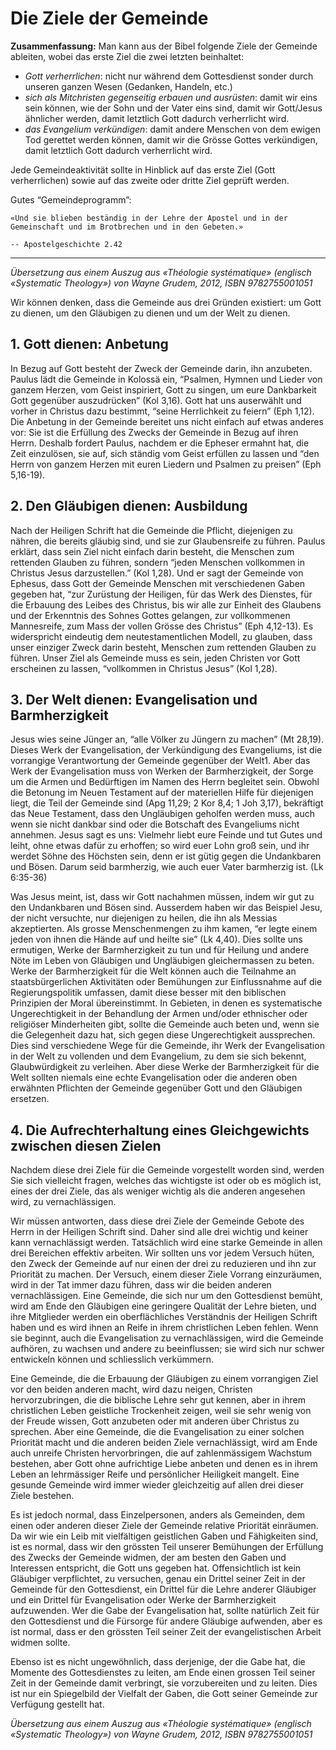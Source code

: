 # Die Ziele der Gemeinde  {#die-ziele-der-gemeinde}

**Zusammenfassung:** Man kann aus der Bibel folgende Ziele der Gemeinde ableiten, wobei das erste Ziel die zwei letzten beinhaltet:

- *Gott verherrlichen*: nicht nur während dem Gottesdienst sonder durch unseren ganzen Wesen (Gedanken, Handeln, etc.)
- *sich als Mitchristen gegenseitig erbauen und ausrüsten*: damit wir eins sein können, wie der Sohn und der Vater eins sind, damit wir Gott/Jesus ähnlicher werden, damit letztlich  Gott dadurch verherrlicht wird.
- *das Evangelium verkündigen*: damit andere Menschen von dem ewigen Tod gerettet werden können, damit wir die Grösse Gottes verkündigen, damit letztlich  Gott dadurch verherrlicht wird.

Jede Gemeindeaktivität sollte in Hinblick auf das erste Ziel (Gott verherrlichen) sowie auf das zweite oder dritte Ziel geprüft werden. 

Gutes "Gemeindeprogramm":

```block
«Und sie blieben beständig in der Lehre der Apostel und in der Gemeinschaft und im Brotbrechen und in den Gebeten.» 

-- Apostelgeschichte 2.42
```

***

*Übersetzung aus einem Auszug aus «Théologie systématique» (englisch «Systematic Theology») von Wayne Grudem, 2012, ISBN  9782755001051*

Wir können denken, dass die Gemeinde aus drei Gründen existiert: um Gott zu dienen, um den Gläubigen zu dienen und um der Welt zu dienen.

## 1. Gott dienen: Anbetung

In Bezug auf Gott besteht der Zweck der Gemeinde darin, ihn anzubeten. Paulus lädt die Gemeinde in Kolossä ein, "Psalmen, Hymnen und Lieder von ganzem Herzen, vom Geist inspiriert, Gott zu singen, um eure Dankbarkeit Gott gegenüber auszudrücken" (Kol 3,16). Gott hat uns auserwählt und vorher in Christus dazu bestimmt, "seine Herrlichkeit zu feiern" (Eph 1,12). Die Anbetung in der Gemeinde bereitet uns nicht einfach auf etwas anderes vor: Sie ist die Erfüllung des Zwecks der Gemeinde in Bezug auf ihren Herrn. Deshalb fordert Paulus, nachdem er die Epheser ermahnt hat, die Zeit einzulösen, sie auf, sich ständig vom Geist erfüllen zu lassen und "den Herrn von ganzem Herzen mit euren Liedern und Psalmen zu preisen" (Eph 5,16-19).

## 2. Den Gläubigen dienen: Ausbildung

Nach der Heiligen Schrift hat die Gemeinde die Pflicht, diejenigen zu nähren, die bereits gläubig sind, und sie zur Glaubensreife zu führen. Paulus erklärt, dass sein Ziel nicht einfach darin besteht, die Menschen zum rettenden Glauben zu führen, sondern "jeden Menschen vollkommen in Christus Jesus darzustellen." (Kol 1,28). Und er sagt der Gemeinde von Ephesus, dass Gott der Gemeinde Menschen mit verschiedenen Gaben gegeben hat, "zur Zurüstung der Heiligen, für das Werk des Dienstes, für die Erbauung des Leibes des Christus, bis wir alle zur Einheit des Glaubens und der Erkenntnis des Sohnes Gottes gelangen, zur vollkommenen Mannesreife, zum Mass der vollen Grösse des Christus" (Eph 4,12-13). Es widerspricht eindeutig dem neutestamentlichen Modell, zu glauben, dass unser einziger Zweck darin besteht, Menschen zum rettenden Glauben zu führen. Unser Ziel als Gemeinde muss es sein, jeden Christen vor Gott erscheinen zu lassen, "vollkommen in Christus Jesus" (Kol 1,28).

## 3. Der Welt dienen: Evangelisation und Barmherzigkeit

Jesus wies seine Jünger an, "alle Völker zu Jüngern zu machen" (Mt 28,19). Dieses Werk der Evangelisation, der Verkündigung des Evangeliums, ist die vorrangige Verantwortung der Gemeinde gegenüber der Welt1. Aber das Werk der Evangelisation muss von Werken der Barmherzigkeit, der Sorge um die Armen und Bedürftigen im Namen des Herrn begleitet sein. Obwohl die Betonung im Neuen Testament auf der materiellen Hilfe für diejenigen liegt, die Teil der Gemeinde sind (Apg 11,29; 2 Kor 8,4; 1 Joh 3,17), bekräftigt das Neue Testament, dass den Ungläubigen geholfen werden muss, auch wenn sie nicht dankbar sind oder die Botschaft des Evangeliums nicht annehmen. Jesus sagt es uns:
Vielmehr liebt eure Feinde und tut Gutes und leiht, ohne etwas dafür zu erhoffen; so wird euer Lohn groß sein, und ihr werdet Söhne des Höchsten sein, denn er ist gütig gegen die Undankbaren und Bösen. Darum seid barmherzig, wie auch euer Vater barmherzig ist. (Lk 6:35-36)

Was Jesus meint, ist, dass wir Gott nachahmen müssen, indem wir gut zu den Undankbaren und Bösen sind. Ausserdem haben wir das Beispiel Jesu, der nicht versuchte, nur diejenigen zu heilen, die ihn als Messias akzeptierten. Als grosse Menschenmengen zu ihm kamen, "er legte einem jeden von ihnen die Hände auf und heilte sie" (Lk 4,40). Dies sollte uns ermutigen, Werke der Barmherzigkeit zu tun und für Heilung und andere Nöte im Leben von Gläubigen und Ungläubigen gleichermassen zu beten. Werke der Barmherzigkeit für die Welt können auch die Teilnahme an staatsbürgerlichen Aktivitäten oder Bemühungen zur Einflussnahme auf die Regierungspolitik umfassen, damit diese besser mit den biblischen Prinzipien der Moral übereinstimmt. In Gebieten, in denen es systematische Ungerechtigkeit in der Behandlung der Armen und/oder ethnischer oder religiöser Minderheiten gibt, sollte die Gemeinde auch beten und, wenn sie die Gelegenheit dazu hat, sich gegen diese Ungerechtigkeit aussprechen. Dies sind verschiedene Wege für die Gemeinde, ihr Werk der Evangelisation in der Welt zu vollenden und dem Evangelium, zu dem sie sich bekennt, Glaubwürdigkeit zu verleihen. Aber diese Werke der Barmherzigkeit für die Welt sollten niemals eine echte Evangelisation oder die anderen oben erwähnten Pflichten der Gemeinde gegenüber Gott und den Gläubigen ersetzen.

## 4. Die Aufrechterhaltung eines Gleichgewichts zwischen diesen Zielen

Nachdem diese drei Ziele für die Gemeinde vorgestellt worden sind, werden Sie sich vielleicht fragen, welches das wichtigste ist oder ob es möglich ist, eines der drei Ziele, das als weniger wichtig als die anderen angesehen wird, zu vernachlässigen.

Wir müssen antworten, dass diese drei Ziele der Gemeinde Gebote des Herrn in der Heiligen Schrift sind. Daher sind alle drei wichtig und keiner kann vernachlässigt werden. Tatsächlich wird eine starke Gemeinde in allen drei Bereichen effektiv arbeiten. Wir sollten uns vor jedem Versuch hüten, den Zweck der Gemeinde auf nur einen der drei zu reduzieren und ihn zur Priorität zu machen. Der Versuch, einem dieser Ziele Vorrang einzuräumen, wird in der Tat immer dazu führen, dass wir die beiden anderen vernachlässigen. Eine Gemeinde, die sich nur um den Gottesdienst bemüht, wird am Ende den Gläubigen eine geringere Qualität der Lehre bieten, und ihre Mitglieder werden ein oberflächliches Verständnis der Heiligen Schrift haben und es wird ihnen an Reife in ihrem christlichen Leben fehlen. Wenn sie beginnt, auch die Evangelisation zu vernachlässigen, wird die Gemeinde aufhören, zu wachsen und andere zu beeinflussen; sie wird sich nur schwer entwickeln können und schliesslich verkümmern.

Eine Gemeinde, die die Erbauung der Gläubigen zu einem vorrangigen Ziel vor den beiden anderen macht, wird dazu neigen, Christen hervorzubringen, die die biblische Lehre sehr gut kennen, aber in ihrem christlichen Leben geistliche Trockenheit zeigen, weil sie sehr wenig von der Freude wissen, Gott anzubeten oder mit anderen über Christus zu sprechen.
Aber eine Gemeinde, die die Evangelisation zu einer solchen Priorität macht und die anderen beiden Ziele vernachlässigt, wird am Ende auch unreife Christen hervorbringen, die auf zahlenmässigem Wachstum bestehen, aber Gott ohne aufrichtige Liebe anbeten und denen es in ihrem Leben an lehrmässiger Reife und persönlicher Heiligkeit mangelt. Eine gesunde Gemeinde wird immer wieder gleichzeitig auf allen drei dieser Ziele bestehen.

Es ist jedoch normal, dass Einzelpersonen, anders als Gemeinden, dem einen oder anderen dieser Ziele der Gemeinde relative Priorität einräumen. Da wir wie ein Leib mit vielfältigen geistlichen Gaben und Fähigkeiten sind, ist es normal, dass wir den grössten Teil unserer Bemühungen der Erfüllung des Zwecks der Gemeinde widmen, der am besten den Gaben und Interessen entspricht, die Gott uns gegeben hat. Offensichtlich ist kein Gläubiger verpflichtet, zu versuchen, genau ein Drittel seiner Zeit in der Gemeinde für den Gottesdienst, ein Drittel für die Lehre anderer Gläubiger und ein Drittel für Evangelisation oder Werke der Barmherzigkeit aufzuwenden. Wer die Gabe der Evangelisation hat, sollte natürlich Zeit für den Gottesdienst und die Fürsorge für andere Gläubige aufwenden, aber es ist normal, dass er den grössten Teil seiner Zeit der evangelistischen Arbeit widmen sollte.

Ebenso ist es nicht ungewöhnlich, dass derjenige, der die Gabe hat, die Momente des Gottesdienstes zu leiten, am Ende einen grossen Teil seiner Zeit in der Gemeinde damit verbringt, sie vorzubereiten und zu leiten. Dies ist nur ein Spiegelbild der Vielfalt der Gaben, die Gott seiner Gemeinde zur Verfügung gestellt hat.

*Übersetzung aus einem Auszug aus «Théologie systématique» (englisch «Systematic Theology») von Wayne Grudem, 2012, ISBN  9782755001051*
